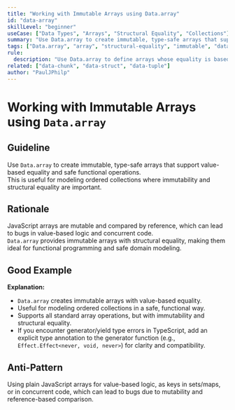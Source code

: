 ```yaml
---
title: "Working with Immutable Arrays using Data.array"
id: "data-array"
skillLevel: "beginner"
useCase: ["Data Types", "Arrays", "Structural Equality", "Collections"]
summary: "Use Data.array to create immutable, type-safe arrays that support value-based equality and safe functional operations."
tags: ["Data.array", "array", "structural-equality", "immutable", "data-type", "effect"]
rule:
  description: "Use Data.array to define arrays whose equality is based on their contents, enabling safe, predictable comparisons and functional operations."
related: ["data-chunk", "data-struct", "data-tuple"]
author: "PaulJPhilp"
---
```


# Working with Immutable Arrays using `Data.array`

## Guideline

Use `Data.array` to create immutable, type-safe arrays that support value-based equality and safe functional operations.  
This is useful for modeling ordered collections where immutability and structural equality are important.

## Rationale

JavaScript arrays are mutable and compared by reference, which can lead to bugs in value-based logic and concurrent code.  
`Data.array` provides immutable arrays with structural equality, making them ideal for functional programming and safe domain modeling.

## Good Example

<Example path="./src/data-array.ts" />

**Explanation:**  
- `Data.array` creates immutable arrays with value-based equality.
- Useful for modeling ordered collections in a safe, functional way.
- Supports all standard array operations, but with immutability and structural equality.
- If you encounter generator/yield type errors in TypeScript, add an explicit type annotation to the generator function (e.g., `Effect.Effect<never, void, never>`) for clarity and compatibility.

## Anti-Pattern

Using plain JavaScript arrays for value-based logic, as keys in sets/maps, or in concurrent code, which can lead to bugs due to mutability and reference-based comparison.